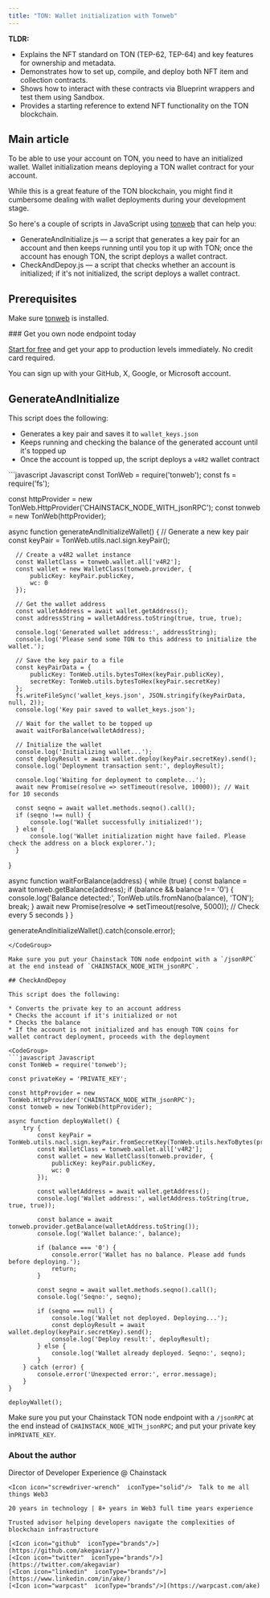 ```yaml
---
title: "TON: Wallet initialization with Tonweb"
---
```


**TLDR:**
* Explains the NFT standard on TON (TEP-62, TEP-64) and key features for ownership and metadata.
* Demonstrates how to set up, compile, and deploy both NFT item and collection contracts.
* Shows how to interact with these contracts via Blueprint wrappers and test them using Sandbox.
* Provides a starting reference to extend NFT functionality on the TON blockchain.

## Main article

To be able to use your account on TON, you need to have an initialized wallet. Wallet initialization means deploying a TON wallet contract for your account.

While this is a great feature of the TON blockchain, you might find it cumbersome dealing with wallet deployments during your development stage.

So here's a couple of scripts in JavaScript using [tonweb](https://github.com/toncenter/tonweb) that can help you:

* GenerateAndInitialize.js — a script that generates a key pair for an account and then keeps running until you top it up with TON; once the account has enough TON, the script deploys a wallet contract.
* CheckAndDepoy.js — a script that checks whether an account is initialized; if it's not initialized, the script deploys a wallet contract.

## Prerequisites

Make sure [tonweb](https://www.npmjs.com/package/tonweb) is installed.

<Check>
  ### Get you own node endpoint today

  [Start for free](https://console.chainstack.com/) and get your app to production levels immediately. No credit card required.

  You can sign up with your GitHub, X, Google, or Microsoft account.
</Check>

## GenerateAndInitialize

This script does the following:

* Generates a key pair and saves it to `wallet_keys.json`
* Keeps running and checking the balance of the generated account until it's topped up
* Once the account is topped up, the script deploys a `v4R2` wallet contract

<CodeGroup>
  ```javascript Javascript
  const TonWeb = require('tonweb');
  const fs = require('fs');

  const httpProvider = new TonWeb.HttpProvider('CHAINSTACK_NODE_WITH_jsonRPC');
  const tonweb = new TonWeb(httpProvider);

  async function generateAndInitializeWallet() {
      // Generate a new key pair
      const keyPair = TonWeb.utils.nacl.sign.keyPair();

      // Create a v4R2 wallet instance
      const WalletClass = tonweb.wallet.all['v4R2'];
      const wallet = new WalletClass(tonweb.provider, {
          publicKey: keyPair.publicKey,
          wc: 0
      });

      // Get the wallet address
      const walletAddress = await wallet.getAddress();
      const addressString = walletAddress.toString(true, true, true);

      console.log('Generated wallet address:', addressString);
      console.log('Please send some TON to this address to initialize the wallet.');

      // Save the key pair to a file
      const keyPairData = {
          publicKey: TonWeb.utils.bytesToHex(keyPair.publicKey),
          secretKey: TonWeb.utils.bytesToHex(keyPair.secretKey)
      };
      fs.writeFileSync('wallet_keys.json', JSON.stringify(keyPairData, null, 2));
      console.log('Key pair saved to wallet_keys.json');

      // Wait for the wallet to be topped up
      await waitForBalance(walletAddress);

      // Initialize the wallet
      console.log('Initializing wallet...');
      const deployResult = await wallet.deploy(keyPair.secretKey).send();
      console.log('Deployment transaction sent:', deployResult);

      console.log('Waiting for deployment to complete...');
      await new Promise(resolve => setTimeout(resolve, 10000)); // Wait for 10 seconds

      const seqno = await wallet.methods.seqno().call();
      if (seqno !== null) {
          console.log('Wallet successfully initialized!');
      } else {
          console.log('Wallet initialization might have failed. Please check the address on a block explorer.');
      }
  }

  async function waitForBalance(address) {
      while (true) {
          const balance = await tonweb.getBalance(address);
          if (balance && balance !== '0') {
              console.log('Balance detected:', TonWeb.utils.fromNano(balance), 'TON');
              break;
          }
          await new Promise(resolve => setTimeout(resolve, 5000)); // Check every 5 seconds
      }
  }

  generateAndInitializeWallet().catch(console.error);
  ```
</CodeGroup>

Make sure you put your Chainstack TON node endpoint with a `/jsonRPC` at the end instead of `CHAINSTACK_NODE_WITH_jsonRPC`.

## CheckAndDepoy

This script does the following:

* Converts the private key to an account address
* Checks the account if it's initialized or not
* Checks the balance
* If the account is not initialized and has enough TON coins for wallet contract deployment, proceeds with the deployment

<CodeGroup>
  ```javascript Javascript
  const TonWeb = require('tonweb');

  const privateKey = 'PRIVATE_KEY';

  const httpProvider = new TonWeb.HttpProvider('CHAINSTACK_NODE_WITH_jsonRPC');
  const tonweb = new TonWeb(httpProvider);

  async function deployWallet() {
      try {
          const keyPair = TonWeb.utils.nacl.sign.keyPair.fromSecretKey(TonWeb.utils.hexToBytes(privateKey));
          const WalletClass = tonweb.wallet.all['v4R2'];
          const wallet = new WalletClass(tonweb.provider, {
              publicKey: keyPair.publicKey,
              wc: 0
          });

          const walletAddress = await wallet.getAddress();
          console.log('Wallet address:', walletAddress.toString(true, true, true));

          const balance = await tonweb.provider.getBalance(walletAddress.toString());
          console.log('Wallet balance:', balance);

          if (balance === '0') {
              console.error('Wallet has no balance. Please add funds before deploying.');
              return;
          }

          const seqno = await wallet.methods.seqno().call();
          console.log('Seqno:', seqno);

          if (seqno === null) {
              console.log('Wallet not deployed. Deploying...');
              const deployResult = await wallet.deploy(keyPair.secretKey).send();
              console.log('Deploy result:', deployResult);
          } else {
              console.log('Wallet already deployed. Seqno:', seqno);
          }
      } catch (error) {
          console.error('Unexpected error:', error.message);
      }
  }

  deployWallet();
  ```
</CodeGroup>

Make sure you put your Chainstack TON node endpoint with a `/jsonRPC` at the end instead of `CHAINSTACK_NODE_WITH_jsonRPC`; and put your private key in`PRIVATE_KEY`.

### About the author
<CardGroup>
  <Card title="Ake" img="/images/docs/profile_images/1719912994363326464/8_Bi4fdM_400x400.jpg">
    <Icon icon="code"  iconType="solid"/>Director of Developer Experience @ Chainstack

    <Icon icon="screwdriver-wrench"  iconType="solid"/>  Talk to me all things Web3

    20 years in technology | 8+ years in Web3 full time years experience

    Trusted advisor helping developers navigate the complexities of blockchain infrastructure

    [<Icon icon="github"  iconType="brands"/>](https://github.com/akegaviar/)
    [<Icon icon="twitter"  iconType="brands"/>](https://twitter.com/akegaviar)
    [<Icon icon="linkedin"  iconType="brands"/>](https://www.linkedin.com/in/ake/)
    [<Icon icon="warpcast"  iconType="brands"/>](https://warpcast.com/ake)
  </Card>
</CardGroup>
